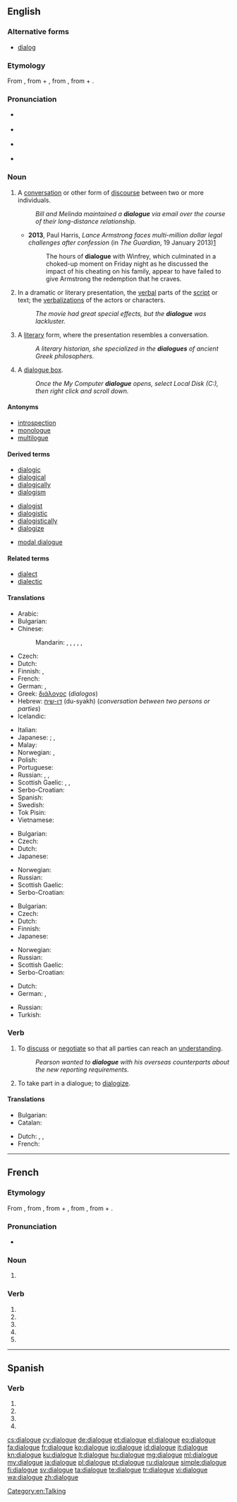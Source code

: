 ==English==

===Alternative forms===
* {{sense|US and computing}} [[dialog]]

===Etymology===
From {{etyl|grc|en}} {{term|διάλογος||conversation, discourse|tr=dialogos|lang=grc}}, from {{term|διά||through, inter|tr=dia|lang=grc}} + {{term|λόγος||speech, oration, discourse|tr=logos|lang=grc}}, from {{term|διαλέγομαι||to converse|tr=dialegomai|lang=grc}}, from {{term|διά|lang=grc}} + {{term|λέγειν||to speak|tr=legein|lang=grc}}.

===Pronunciation===
* {{a|RP}} {{IPA|/ˈdaɪəlɒɡ/}}
* {{a|US}} {{IPA|/ˈdaɪəlɔɡ/}}
* {{a|US|cot-caught|Canada}} {{IPA|/ˈdaɪəlɑɡ/}}
* {{audio|En-us-dialogue.ogg|audio (US)}}

===Noun===
{{en-noun}}

# A [[conversation]] or other form of [[discourse]] between two or more individuals.
#: ''Bill and Melinda maintained a '''dialogue''' via email over the course of their long-distance relationship.''
#* '''2013''', Paul Harris, ''Lance Armstrong faces multi-million dollar legal challenges after confession'' (in ''The Guardian'', 19 January 2013)[http://www.guardian.co.uk/sport/2013/jan/19/lance-armstrong-legal-challenges-confession]
#*: The hours of '''dialogue''' with Winfrey, which culminated in a choked-up moment on Friday night as he discussed the impact of his cheating on his family, appear to have failed to give Armstrong the redemption that he craves.
# In a dramatic or literary presentation, the [[verbal]] parts of the [[script]] or text; the [[verbalization]]s of the actors or characters.
#: ''The movie had great special effects, but the '''dialogue''' was lackluster.''
# A [[literary]] form, where the presentation resembles a conversation.
#: ''A literary historian, she specialized in the '''dialogues''' of ancient Greek philosophers.''
# {{context|computing|lang=en}} A [[dialogue box]].
#: ''Once the My Computer '''dialogue''' opens, select Local Disk (C:), then right click and scroll down.''

====Antonyms====
* [[introspection]]
* [[monologue]]
* [[multilogue]]

====Derived terms====
{{der-top| conversation or other form of discourse between two or more individuals}}
* [[dialogic]]
* [[dialogical]]
* [[dialogically]]
* [[dialogism]]
{{der-mid}}
* [[dialogist]]
* [[dialogistic]]
* [[dialogistically]]
* [[dialogize]]
{{der-bottom}}

{{der-top|computing: dialogue box}}
* [[modal dialogue]]
{{der-mid}}
{{der-bottom}}

====Related terms====
* [[dialect]]
* [[dialectic]]

====Translations====
{{trans-top|conversation or other discourse between individuals}}
* Arabic: {{t+|ar|حوار|m|tr=Hiwaar}}
* Bulgarian: {{t+|bg|разговор|m}}
* Chinese:
*: Mandarin: {{t-|cmn|對話|sc=Hani}},  {{t-|cmn|对话|tr=duìhuà|sc=Hani}},  {{t-|cmn|會話|sc=Hani}},  {{t-|cmn|会话|tr=huìhuà|sc=Hani}},  {{t|cmn|對白|sc=Hani}},  {{t|cmn|对白|tr=duìbái|sc=Hani}}
* Czech: {{t-|cs|dialog|m}}
* Dutch: {{t+|nl|dialoog|m}}
* Finnish: {{t+|fi|dialogi}}, {{t+|fi|vuoropuhelu}}
* French: {{t+|fr|dialogue|m}}
* German: {{t+|de|Dialog|m}},  {{t+|de|Gespräch|n}}
* Greek: [[διάλογος]] (''dialogos'')
* Hebrew: [[דו-שיח]] (du-syakh) {{m}} (''conversation between two persons or parties'')
* Icelandic: {{t+|is|samtal|n}}
{{trans-mid}}
* Italian: {{t+|it|dialogo|m}}
* Japanese: {{qualifier|conversation}} {{t+|ja|対話|tr=taiwa}}; {{qualifier|discussion}} {{t+|ja|討論|tr=tōron}},  {{t+|ja|会話|tr=kaiwa}}
* Malay: {{t-|ms|dialog}}
* Norwegian: {{t-|no|dialog|m}}, {{t+|no|samtale|m}}
* Polish: {{t+|pl|dialog|m}}
* Portuguese: {{t+|pt|diálogo}}
* Russian: {{t+|ru|диалог|m|tr=dialóg}},  {{t+|ru|разговор|m|tr=razgovór}},  {{t+|ru|беседа|f|tr=beséda}}
* Scottish Gaelic: {{t-|gd|còmhradh|m}}, {{t-|gd|seanchas|m}}, {{t-|gd|agallamh|m}}
* Serbo-Croatian: {{t-|sh|dijalog|m|alt=dijàlog}}
* Spanish: {{t+|es|diálogo|m}}
* Swedish: {{t+|sv|dialog}}
* Tok Pisin: {{t-|tpi|toktok}}
* Vietnamese: {{t-|vi|cuộc đối thoại}}
{{trans-bottom}}

{{trans-top|verbal part of a literary or dramatic work}}
* Bulgarian: {{t+|bg|диалог|m}}
* Czech: {{t-|cs|dialog|m}}
* Dutch: {{t+|nl|dialoog|m}}
* Japanese: {{t+|ja|対話|tr=taiwa}}
{{trans-mid}}
* Norwegian: {{t-|no|dialog|m}}
* Russian: {{t+|ru|диалог|m}}
* Scottish Gaelic: {{t-|gd|còmhradh|m}}
* Serbo-Croatian: {{t-|sh|dijalog|m|alt=dijàlog}}
{{trans-bottom}}

{{trans-top|literary form resembling a conversation}}
* Bulgarian: {{t+|bg|диалог|m}}
* Czech: {{t-|cs|dialog|m}}
* Dutch: {{t+|nl|dialoog|m}}
* Finnish: {{t+|fi|dialogi}}
* Japanese: {{t-|ja|対話形式|tr=taiwa-keishiki}}
{{trans-mid}}
* Norwegian: {{t-|no|dialog|m}}
* Russian: {{t+|ru|диалог|m}}
* Scottish Gaelic: {{t-|gd|còmhradh|m}}
* Serbo-Croatian: {{t-|sh|dijalog|m|alt=dijàlog}}
{{trans-bottom}}

{{trans-top|computing: dialogue box}}
* Dutch: {{t-|nl|dialoogvenster|n}}
* German: {{t+|de|Dialogfenster|n}}, {{t+|de|Dialog|m}}
{{trans-mid}}
* Russian: {{t+|ru|диалог|m}}
* Turkish: {{t-|tr|sorgu kutusu}}
{{trans-bottom}}

===Verb===
{{en-verb|dialogu|ing}}

# {{context|informal|business|lang=en}} To [[discuss]] or [[negotiate]] so that all parties can reach an [[understand]]ing.
#: ''Pearson wanted to '''dialogue''' with his overseas counterparts about the new reporting requirements.''
# {{context|obsolete|lang=en}} To take part in a dialogue; to [[dialogize]].
#: {{rfquotek|Shakespeare}}

====Translations====
{{trans-top|discuss}}
* Bulgarian: {{t+|bg|разговарям}}
* Catalan: {{t+|ca|dialogar}}
{{trans-mid}}
* Dutch: {{t-|nl|dialogeren}}, {{t+|nl|discussiëren}}, {{t+|nl|kortsluiten}}
* French: {{t+|fr|dialoguer}}
{{trans-bottom}}

[[Category:en:Talking]]

----

==French==

===Etymology===
From {{etyl|LL.|fr}} {{term|dialogus|lang=la}}, from {{etyl|grc|fr}} {{term|διάλογος||conversation, discourse|tr=dialogos|lang=grc}}, from {{term|διά||through, inter|tr=dia|lang=grc}} + {{term|λόγος||speech, oration, discourse|tr=logos|lang=grc}}, from {{term|διαλέγομαι||to converse|tr=dialegomai|lang=grc}}, from {{term|διά|lang=grc}} + {{term|λέγειν||to speak|tr=legein|lang=grc}}.

===Pronunciation===
* {{audio|Fr-dialogue.ogg|Audio}}

===Noun===
{{fr-noun|m}}

# {{l/en|dialogue}}

===Verb===
{{fr-verb-form}}

# {{conjugation of|dialoguer||1|s|pres|ind|lang=fr}}
# {{conjugation of|dialoguer||3|s|pres|ind|lang=fr}}
# {{conjugation of|dialoguer||1|s|pres|sub|lang=fr}}
# {{conjugation of|dialoguer||3|s|pres|sub|lang=fr}}
# {{conjugation of|dialoguer||2|s|imp|lang=fr}}

----

==Spanish==

===Verb===
{{es-verb-form|dialogar}}

# {{es-verb form of|ending=ar|mood=imperative|pers=2|formal=yes|number=singular|[[dialogar]]}}
# {{es-verb form of|ending=ar|mood=subjunctive|tense=present|pers=1|number=singular|[[dialogar]]}}
# {{es-verb form of|ending=ar|mood=subjunctive|tense=present|pers=2|formal=yes|number=singular|[[dialogar]]}}
# {{es-verb form of|ending=ar|mood=subjunctive|tense=present|pers=3|number=singular|[[dialogar]]}}

[[cs:dialogue]]
[[cy:dialogue]]
[[de:dialogue]]
[[et:dialogue]]
[[el:dialogue]]
[[eo:dialogue]]
[[fa:dialogue]]
[[fr:dialogue]]
[[ko:dialogue]]
[[io:dialogue]]
[[id:dialogue]]
[[it:dialogue]]
[[kn:dialogue]]
[[ku:dialogue]]
[[lt:dialogue]]
[[hu:dialogue]]
[[mg:dialogue]]
[[ml:dialogue]]
[[my:dialogue]]
[[ja:dialogue]]
[[pl:dialogue]]
[[pt:dialogue]]
[[ru:dialogue]]
[[simple:dialogue]]
[[fi:dialogue]]
[[sv:dialogue]]
[[ta:dialogue]]
[[te:dialogue]]
[[tr:dialogue]]
[[vi:dialogue]]
[[wa:dialogue]]
[[zh:dialogue]]